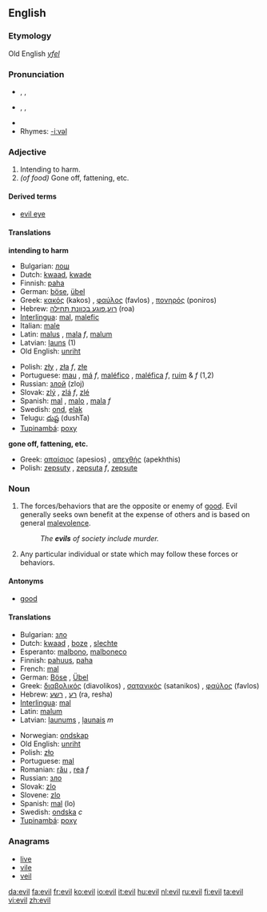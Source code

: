 ==English==

{{rank|agreement|ship|third|692|evil|outside|beside|worth}}

===Etymology===
Old English ''[[yfel]]''

===Pronunciation===
* {{AHD|ē-vəl}}, {{IPA|/ˈiːvəl/}}, {{SAMPA|/"i:v@l/}}
* {{AHD|ē-vĭl}}, {{IPA|/ˈiːvɪl/}}, {{SAMPA|/"i:vIl/}}
* {{audio|en-us-evil.ogg|Audio (US)}}
* Rhymes: [[Rhymes:English:-iːvəl|-iːvəl]]

===Adjective===
{{en-adj-more}}

# Intending to harm.
# ''(of food)'' Gone off, fattening, etc.

====Derived terms====
*[[evil eye]]

====Translations====
'''intending to harm'''
{{top}}
*Bulgarian: [[лош]] {{m}}
*Dutch: [[kwaad]], [[kwade]]
*Finnish: [[paha]]
*German: [[böse]], [[übel]]
*Greek: [[κακός]] (kakos) {{m}}, [[φαύλος]] (favlos) {{m}}, [[πονηρός]] (poniros) {{m}}
*Hebrew: [[רוע]],[[פוגע בכוונת תחילה]] (roa)
*[[Interlingua]]: [[mal]], [[malefic]]
*Italian: [[male]] {{m}}
*Latin: [[malus]] {{m}}, [[mala]] ''f'', [[malum]] {{n}}
*Latvian: [[ļauns]] (1)
*Old English: [[unriht]]
{{mid}}
*Polish: [[zły]] {{m}}, [[zła]] ''f'', [[złe]] {{n}}
*Portuguese: [[mau]] {{m}}, [[má]] ''f'', [[maléfico]] {{m}}, [[maléfica]] ''f'', [[ruim]] {{m}} & ''f'' (1,2)
*Russian: [[злой]] (zloj) {{m}}
*Slovak: [[zlý]] {{m}}, [[zlý|zlá]] ''f'', [[zlý|zlé]] {{n}}
*Spanish: [[mal]] {{m}}, [[malo]] {{m}}, [[mala]] ''f''
*Swedish: [[ond]], [[elak]]
*Telugu: [[దుష్ట]] (dushTa)
*[[Tupinambá]]: [[poxy]]
{{bottom}}

'''gone off, fattening, etc.'''
{{top}}
*Greek: [[απαίσιος]] (apesios) {{m}}, [[απεχθής]] (apekhthis) {{m}}
*Polish: [[zepsuty]] {{m}}, [[zepsuta]] ''f'', [[zepsute]] {{n}}
{{mid}}
{{bottom}}

===Noun===
{{en-noun}} {{uncountable}}

# The forces/behaviors that are the opposite or enemy of [[good]].  Evil generally seeks own benefit at the expense of others and is based on general [[malevolence]].
#:''The '''evils''' of society include murder.''
# Any particular individual or state which may follow these forces or behaviors.

====Antonyms====
*[[good]]

====Translations====
{{rfc-trans}}
{{top}}
*Bulgarian: [[зло]] {{n}}
*Dutch: [[kwaad]] {{n}}, [[boze]] {{n}}, [[slechte]] {{n}}
*Esperanto: [[malbono]], [[malboneco]]
*Finnish: [[pahuus]], [[paha]]
*French: [[mal]] {{m}}
*German: [[Böse]] {{n}}, [[Übel]] {{n}}
*Greek: [[διαβολικός]] (diavolikos) {{m}}, [[σατανικός]] (satanikos) {{m}}, [[φαύλος]] (favlos) {{m}}
*Hebrew: [[רע]] , [[רשע]] (ra, resha)
*[[Interlingua]]: [[mal]]
*Latin: [[malum]] {{n}}
*Latvian: [[ļaunums]] {{m}}, [[ļaunais]] ''m''
{{mid}}
*Norwegian: [[ondskap]] {{m}}
*Old English: [[unriht]]
*Polish: [[zło]] {{n}}
*Portuguese: [[mal]] {{m}}
*Romanian: [[rău]] {{m}}, [[rea]] ''f''
*Russian: [[зло]] {{n}}
*Slovak: [[zlo]] {{m}}
*Slovene: [[zlo]] {{n}}
*Spanish: [[mal]] {{m}} (lo)
*Swedish: [[ondska]] ''c''
*[[Tupinambá]]: [[poxy]]
{{bottom}}

===Anagrams===
*[[live]]
*[[vile]]
*[[veil]]

[[da:evil]]
[[fa:evil]]
[[fr:evil]]
[[ko:evil]]
[[io:evil]]
[[it:evil]]
[[hu:evil]]
[[nl:evil]]
[[ru:evil]]
[[fi:evil]]
[[ta:evil]]
[[vi:evil]]
[[zh:evil]]